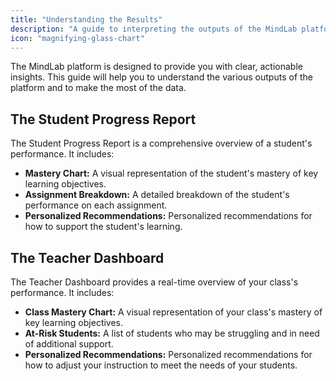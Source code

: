 ```yaml
---
title: "Understanding the Results"
description: "A guide to interpreting the outputs of the MindLab platform."
icon: "magnifying-glass-chart"
---
```


The MindLab platform is designed to provide you with clear, actionable insights. This guide will help you to understand the various outputs of the platform and to make the most of the data.

## The Student Progress Report

The Student Progress Report is a comprehensive overview of a student's performance. It includes:

-   **Mastery Chart:** A visual representation of the student's mastery of key learning objectives.
-   **Assignment Breakdown:** A detailed breakdown of the student's performance on each assignment.
-   **Personalized Recommendations:** Personalized recommendations for how to support the student's learning.

## The Teacher Dashboard

The Teacher Dashboard provides a real-time overview of your class's performance. It includes:

-   **Class Mastery Chart:** A visual representation of your class's mastery of key learning objectives.
-   **At-Risk Students:** A list of students who may be struggling and in need of additional support.
-   **Personalized Recommendations:** Personalized recommendations for how to adjust your instruction to meet the needs of your students.